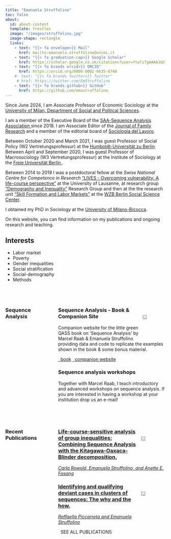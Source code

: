 ```yaml
---
title: "Emanuela Struffolino"
toc: false
about:
  id: about-content
  template: trestles
  image: "/images/struffolino.jpg"
  image-shape: rectangle
  links:
    - text: "{{< fa envelope>}} Mail"
      href: mailto:emanuela.struffolino@unimi.it
    - text: "{{< fa graduation-cap>}} Google Scholar"
      href: https://scholar.google.co.uk/citations?user=YtwliTgAAAAJ&hl=en
    - text: "{{< fa brands orcid>}} ORCID"
      href: https://orcid.org/0000-0002-6635-8748
    #- text: "{{< fa brands twitter>}} Twitter"
     # href: https://twitter.com/EmStruffolino
    - text: "{{< fa brands github>}} GitHub"
      href: https://github.com/emastruffolino 
---
```


:::{#about-content}

Since June 2024, I am Associate Professor of Economic Sociology at the <a href= https://www.unimi.it/it/ugov/person/emanuela-struffolino> University of Milan, Department of Social and Political Sciences</a>. 

I am a member of the Executive Board of the <a href= https://sequenceanalysis.org/ > SAA-Sequence Analysis Association </a> since 2018. I am Associate Editor of the <a href= https://ubp.uni-bamberg.de/jfr/index.php/jfr> Journal of Family Research</a> and a member of the editorial board of <a href= https://www.francoangeli.it/riviste/sommario/83/sociologia-del-lavoro> Sociologia del Lavoro</a>.

Between October 2020 and March 2021, I was guest Professor of Social Policy (W2 Vertretungsprofessur) at the <a href= https://www.sowi.hu-berlin.de/de/lehrbereiche/sozpolsoz/team/1693053> Humboldt-Universität zu Berlin</a>. Between April and September 2020, I was guest Professor of Macrosociology (W3 Vertretungsprofessur) at the Institute of Sociology at the <a href= https://www.polsoz.fu-berlin.de/en/soziologie/arbeitsbereiche/makrosoziologie/mitarbeiter/lehrstuhlinhaber/emanuela-struffolino.html > Freie Universität Berlin </a>. 

Between 2014 to 2019 I was a postdoctoral fellow at the *Swiss National Centre for Competence in Research* <a href= https://www.lives-nccr.ch/en > "LIVES - Overcoming vulnerability: A life-course perspective"</a> at the University of Lausanne, at research group <a href= https://wzb.eu/de/news/demography-and-inequality > "Demography and Inequality"</a> Research Group and then at the the research unit <a href= https://www.wzb.eu/en/research/dynamics-of-social-inequalities/skill-formation-and-labor-markets > "Skill Formation and Labor Markets"</a> at the <a href= https://wzb.eu/de > WZB Berlin Social Science Center</a>. 

I obtained my PhD in Sociology at the <a href= https://www.sociologia.unimib.it/it > University of Milano-Bicocca</a>. 

On this website, you can find information on my publications and ongoing research and teaching.


## Interests

- Labor market 
- Poverty 
- Gender inequalities
- Social stratification
- Social-demography
- Methods


<br>

::: 

###

:::::: {.column-screen .gray-background}

::::: {.column-page-body .columns}

:::: {.column width="30%"}
### Sequence Analysis {#sequence-analysis}
::::

:::: {.column width="70%"}

::: {.card}
<div>
<img src="https://sa-book.github.io/images/QASS.png" align="right" width="20%"  style="padding: 5px; padding-top: 25px;">

### Sequence Analysis - Book & Companion Site
Companion website for the little green QASS book on ‘Sequence Analysis’ by Marcel Raab & Emanuela Struffolino providing data and code to replicate the examples shown in the book & some bonus material.

<a href="https://us.sagepub.com/en-us/nam/sequence-analysis/book272086" class="btn btn-primary"><i class="fa-solid fa-link"></i>&nbsp;&nbsp;book</a>
<a href="https://sa-book.github.io/" class="btn btn-primary"><i class="fa-solid fa-link"></i>&nbsp;&nbsp;companion website</a>

</div>
:::


::: {.card}

### Sequence analysis workshops
Together with Marcel Raab, I teach introductory and advanced workshops on sequence analysis. If you are interested in having a workshop at your institution drop us an e-mail! 

:::

::::

:::::

::::::

<br>

::::: {.column-page-body .columns}

:::: {.column width="30%"}
### Recent Publications {#publications}
::::

:::: {.column width="70%"}

::: {.card}
<a href="publications" class="card-link">
<div>
<img src="/images/smr.png" align="right" width="20%"  style="padding: 10px; padding-top: 25px;">

### Life-course-sensitive analysis of group inequalities: Combining Sequence Analysis with the Kitagawa-Oaxaca-Blinder decomposition.
*Carla Rowold, Emanuela Struffolino, and Anette E. Fasang*

</div>
</a>
:::

::: {.card}
<a href="publications" class="card-link">
<div>
<img src="/images/ejp.png" align="right" width="20%"  style="padding: 10px; padding-top: 25px;">

### Identifying and qualifying deviant cases in clusters of sequences: The why and the how.
*Raffaella Piccarreta and Emanuela Struffolino*

</div>
</a>
:::

<a href="publications.html"></i><i class="bi bi-arrow-right-circle-fill"></i>&nbsp;&nbsp;SEE ALL PUBLICATIONS </a>

::::

:::::
